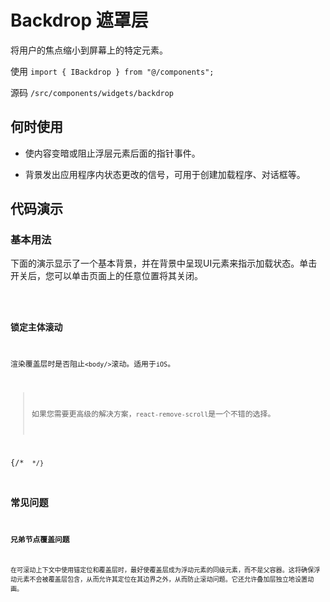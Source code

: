 # Backdrop 遮罩层

将用户的焦点缩小到屏幕上的特定元素。

使用 `import { IBackdrop } from "@/components";`

源码 `/src/components/widgets/backdrop`

## 何时使用

* 使内容变暗或阻止浮层元素后面的指针事件。

* 背景发出应用程序内状态更改的信号，可用于创建加载程序、对话框等。

## 代码演示

### 基本用法

下面的演示显示了一个基本背景，并在背景中呈现UI元素来指示加载状态。单击开关后，您可以单击页面上的任意位置将其关闭。

<code src='@cases/backdrop/basic' />

### 锁定主体滚动

渲染覆盖层时是否阻止`<body/>`滚动。适用于`iOS`。

> 如果您需要更高级的解决方案，`react-remove-scroll`是一个不错的选择。

{/* <code src='@cases/overlay/advanced' /> */}

## 常见问题

### 兄弟节点覆盖问题

在可滚动上下文中使用锚定位和覆盖层时，最好使覆盖层成为浮动元素的同级元素，而不是父容器。这将确保浮动元素不会被覆盖层包含，从而允许其定位在其边界之外，从而防止滚动问题。它还允许叠加层独立地设置动画。